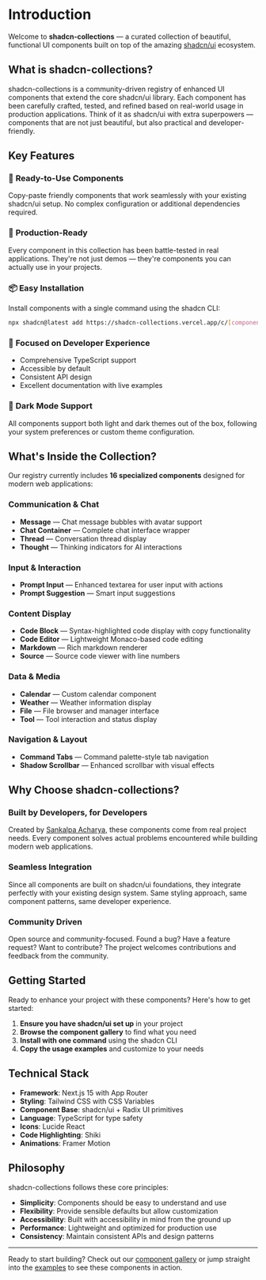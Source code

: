 # Introduction

Welcome to **shadcn-collections** — a curated collection of beautiful, functional UI components built on top of the amazing [shadcn/ui](https://ui.shadcn.com/) ecosystem.

## What is shadcn-collections?

shadcn-collections is a community-driven registry of enhanced UI components that extend the core shadcn/ui library. Each component has been carefully crafted, tested, and refined based on real-world usage in production applications. Think of it as shadcn/ui with extra superpowers — components that are not just beautiful, but also practical and developer-friendly.

## Key Features

### 🎨 **Ready-to-Use Components**
Copy-paste friendly components that work seamlessly with your existing shadcn/ui setup. No complex configuration or additional dependencies required.

### 🔧 **Production-Ready**
Every component in this collection has been battle-tested in real applications. They're not just demos — they're components you can actually use in your projects.

### 📦 **Easy Installation**
Install components with a single command using the shadcn CLI:
```bash
npx shadcn@latest add https://shadcn-collections.vercel.app/c/[component-name]
```

### 🎯 **Focused on Developer Experience**
- Comprehensive TypeScript support
- Accessible by default
- Consistent API design
- Excellent documentation with live examples

### 🌙 **Dark Mode Support**
All components support both light and dark themes out of the box, following your system preferences or custom theme configuration.

## What's Inside the Collection?

Our registry currently includes **16 specialized components** designed for modern web applications:

### Communication & Chat
- **Message** — Chat message bubbles with avatar support
- **Chat Container** — Complete chat interface wrapper  
- **Thread** — Conversation thread display
- **Thought** — Thinking indicators for AI interactions

### Input & Interaction
- **Prompt Input** — Enhanced textarea for user input with actions
- **Prompt Suggestion** — Smart input suggestions

### Content Display
- **Code Block** — Syntax-highlighted code display with copy functionality
- **Code Editor** — Lightweight Monaco-based code editing
- **Markdown** — Rich markdown renderer
- **Source** — Source code viewer with line numbers

### Data & Media
- **Calendar** — Custom calendar component
- **Weather** — Weather information display
- **File** — File browser and manager interface
- **Tool** — Tool interaction and status display

### Navigation & Layout
- **Command Tabs** — Command palette-style tab navigation
- **Shadow Scrollbar** — Enhanced scrollbar with visual effects

## Why Choose shadcn-collections?

### Built by Developers, for Developers
Created by [Sankalpa Acharya](https://github.com/sankalpaacharya), these components come from real project needs. Every component solves actual problems encountered while building modern web applications.

### Seamless Integration
Since all components are built on shadcn/ui foundations, they integrate perfectly with your existing design system. Same styling approach, same component patterns, same developer experience.

### Community Driven
Open source and community-focused. Found a bug? Have a feature request? Want to contribute? The project welcomes contributions and feedback from the community.

## Getting Started

Ready to enhance your project with these components? Here's how to get started:

1. **Ensure you have shadcn/ui set up** in your project
2. **Browse the component gallery** to find what you need
3. **Install with one command** using the shadcn CLI
4. **Copy the usage examples** and customize to your needs

## Technical Stack

- **Framework**: Next.js 15 with App Router
- **Styling**: Tailwind CSS with CSS Variables
- **Component Base**: shadcn/ui + Radix UI primitives  
- **Language**: TypeScript for type safety
- **Icons**: Lucide React
- **Code Highlighting**: Shiki
- **Animations**: Framer Motion

## Philosophy

shadcn-collections follows these core principles:

- **Simplicity**: Components should be easy to understand and use
- **Flexibility**: Provide sensible defaults but allow customization
- **Accessibility**: Built with accessibility in mind from the ground up  
- **Performance**: Lightweight and optimized for production use
- **Consistency**: Maintain consistent APIs and design patterns

---

Ready to start building? Check out our [component gallery](/docs) or jump straight into the [examples](/examples) to see these components in action.
